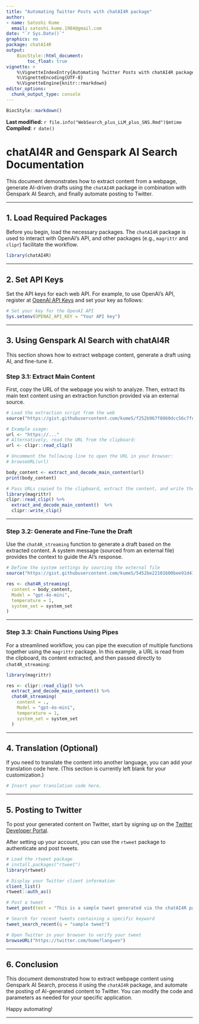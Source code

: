 ```yaml
---
title: "Automating Twitter Posts with chatAI4R package"
author: 
- name: Satoshi Kume
  email: satoshi.kume.1984@gmail.com
date: "`r Sys.Date()`"
graphics: no
package: chatAI4R
output:
    BiocStyle::html_document:
        toc_float: true
vignette: >
    %\VignetteIndexEntry{Automating Twitter Posts with chatAI4R package"}
    %\VignetteEncoding{UTF-8}
    %\VignetteEngine{knitr::rmarkdown}
editor_options: 
  chunk_output_type: console
---
```


```r
BiocStyle::markdown()
```

**Last modified:** `r file.info("WebSearch_plus_LLM_plus_SNS.Rmd")$mtime`<br />
**Compiled**: `r date()`

# chatAI4R and Genspark AI Search Documentation

This document demonstrates how to extract content from a webpage, generate AI-driven drafts using the `chatAI4R` package in combination with Genspark AI Search, and finally automate posting to Twitter.

---

## 1. Load Required Packages

Before you begin, load the necessary packages. The `chatAI4R` package is used to interact with OpenAI's API, and other packages (e.g., `magrittr` and `clipr`) facilitate the workflow.

```r
library(chatAI4R)
```

---

## 2. Set API Keys

Set the API keys for each web API. For example, to use OpenAI's API, register at [OpenAI API Keys](https://platform.openai.com/account/api-keys) and set your key as follows:

```r
# Set your key for the OpenAI API
Sys.setenv(OPENAI_API_KEY = "Your API key")
```

---

## 3. Using Genspark AI Search with chatAI4R

This section shows how to extract webpage content, generate a draft using AI, and fine-tune it.

### Step 3.1: Extract Main Content

First, copy the URL of the webpage you wish to analyze. Then, extract its main text content using an extraction function provided via an external source.

```r
# Load the extraction script from the web
source("https://gist.githubusercontent.com/kumeS/f252b967f8060dcc56c7feb1e33c8b85/raw/617b25e2eaa0fdf581dbc1b77009b7bf068c8847/extract_and_decode_main_content.R")

# Example usage:
url <- "https://..."
# Alternatively, read the URL from the clipboard:
url <- clipr::read_clip()

# Uncomment the following line to open the URL in your browser:
# browseURL(url)

body_content <- extract_and_decode_main_content(url)
print(body_content)

# Pass URLs copied to the clipboard, extract the content, and write the result back to the clipboard:
library(magrittr)
clipr::read_clip() %>%
  extract_and_decode_main_content()  %>%
  clipr::write_clip()
```

---

### Step 3.2: Generate and Fine-Tune the Draft

Use the `chat4R_streaming` function to generate a draft based on the extracted content. A system message (sourced from an external file) provides the context to guide the AI's response.

```r
# Define the system settings by sourcing the external file
source("https://gist.githubusercontent.com/kumeS/5452be22101600bee91d4153f1d82680/raw/cfd4da6fcd012e3544f3bc4d1a9ddb3854df6dfd/system_set.R")

res <- chat4R_streaming(
  content = body_content,
  Model = "gpt-4o-mini",
  temperature = 1,
  system_set = system_set
)
```

---

### Step 3.3: Chain Functions Using Pipes

For a streamlined workflow, you can pipe the execution of multiple functions together using the `magrittr` package. In this example, a URL is read from the clipboard, its content extracted, and then passed directly to `chat4R_streaming`:

```r
library(magrittr)

res <- clipr::read_clip() %>%
  extract_and_decode_main_content() %>%
  chat4R_streaming(
    content = .,
    Model = "gpt-4o-mini",
    temperature = 1,
    system_set = system_set
  )
```

---

## 4. Translation (Optional)

If you need to translate the content into another language, you can add your translation code here. (This section is currently left blank for your customization.)

```r
# Insert your translation code here.
```

---

## 5. Posting to Twitter

To post your generated content on Twitter, start by signing up on the [Twitter Developer Portal](https://developer.x.com/en/portal/dashboard).

After setting up your account, you can use the `rtweet` package to authenticate and post tweets.

```r
# Load the rtweet package
# install.packages("rtweet")
library(rtweet)

# Display your Twitter client information
client_list()
rtweet::auth_as()

# Post a tweet
tweet_post(text = "This is a sample tweet generated via the chatAI4R package!")

# Search for recent tweets containing a specific keyword
tweet_search_recent(q = "sample tweet")

# Open Twitter in your browser to verify your tweet
browseURL("https://twitter.com/home?lang=en")
```

---

## 6. Conclusion

This document demonstrated how to extract webpage content using Genspark AI Search, process it using the `chatAI4R` package, and automate the posting of AI-generated content to Twitter. You can modify the code and parameters as needed for your specific application.

Happy automating!

---
